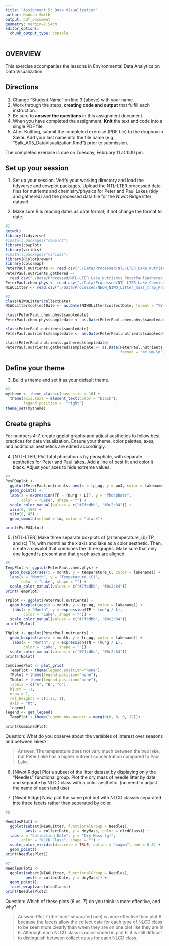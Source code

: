 ```yaml
---
title: "Assignment 5: Data Visualization"
author: Hannah Smith
output: pdf_document
geometry: margin=2.54cm
editor_options: 
  chunk_output_type: console
---
```


## OVERVIEW

This exercise accompanies the lessons in Environmental Data Analytics on Data Visualization 

## Directions
1. Change "Student Name" on line 3 (above) with your name.
3. Work through the steps, **creating code and output** that fulfill each instruction.
4. Be sure to **answer the questions** in this assignment document.
6. When you have completed the assignment, **Knit** the text and code into a single PDF file.
8. After Knitting, submit the completed exercise (PDF file) to the dropbox in Sakai. Add your last name into the file name (e.g., "Salk_A05_DataVisualization.Rmd") prior to submission.

The completed exercise is due on Tuesday, February 11 at 1:00 pm.



## Set up your session 
1. Set up your session. Verify your working directory and load the tidyverse and cowplot packages. Upload the NTL-LTER processed data files for nutrients and chemistry/physics for Peter and Paul Lakes (tidy and gathered) and the processed data file for the Niwot Ridge litter dataset. 

2. Make sure R is reading dates as date format; if not change the format to date.

```r
#1
getwd()
library(tidyverse)
#install.packages("cowplot")
library(cowplot)
library(viridis)
#install.packages("viridis")
library(RColorBrewer)
library(colormap)
PeterPaul.nutrients <- read.csv("./Data/Processed/NTL-LTER_Lake_Nutrients_PeterPaul_Processed.csv")
PeterPaul.nutrients.gathered <-   
  read.csv("./Data/Processed/NTL-LTER_Lake_Nutrients_PeterPaulGathered_Processed.csv")
PeterPaul.chem.phys <- read.csv("./Data/Processed/NTL-LTER_Lake_ChemistryPhysics_PeterPaul_Processed.csv")
NIWOLitter <- read.csv("./Data/Processed/NEON_NIWO_Litter_mass_trap_Processed.csv")

#2
class(NIWOLitter$collectDate)
NIWOLitter$collectDate <- as.Date(NIWOLitter$collectDate, format = "%Y-%m-%d")

class(PeterPaul.chem.phys$sampledate)
PeterPaul.chem.phys$sampledate <- as.Date(PeterPaul.chem.phys$sampledate, format = "%Y-%m-%d")

class(PeterPaul.nutrients$sampledate)
PeterPaul.nutrients$sampledate <- as.Date(PeterPaul.nutrients$sampledate, format = "%Y-%m-%d")

class(PeterPaul.nutrients.gathered$sampledate)
PeterPaul.nutrients.gathered$sampledate <- as.Date(PeterPaul.nutrients.gathered$sampledate, 
                                                   format = "%Y-%m-%d")

```
## Define your theme
3. Build a theme and set it as your default theme.

```r
#3
mytheme <- theme_classic(base_size = 16) +
  theme(axis.text = element_text(color = "black"),
        legend.position =  "right")
theme_set(mytheme)
```

## Create graphs
For numbers 4-7, create ggplot graphs and adjust aesthetics to follow best practices for data visualization. Ensure your theme, color palettes, axes, and additional aesthetics are edited accordingly.

4. [NTL-LTER] Plot total phosphorus by phosphate, with separate aesthetics for Peter and Paul lakes. Add a line of best fit and color it black. Adjust your axes to hide extreme values.

```r
#4
PvsPO4plot <- 
  ggplot(PeterPaul.nutrients, aes(x = tp_ug, y = po4, color = lakename)) +
  geom_point() +
  labs(x = expression(TP ~ (mu*g / L)), y = "Phosphate",
       color = "Lake", shape = "") +
  scale_color_manual(values = c("#7fcdbb", "#0c2c84")) +
  xlim(0, 150) +
  ylim(0, 45) +
  geom_smooth(method = lm, color = "black")

print(PvsPO4plot)

```


5. [NTL-LTER] Make three separate boxplots of (a) temperature, (b) TP, and (c) TN, with month as the x axis and lake as a color aesthetic. Then, create a cowplot that combines the three graphs. Make sure that only one legend is present and that graph axes are aligned.

```r
#5
TempPlot <- ggplot(PeterPaul.chem.phys) +
  geom_boxplot(aes(x = month, y = temperature_C, color = lakename)) +
  labs(x = "Month", y = "Temperature (C)",
       color = "Lake", shape = "") +
  scale_color_manual(values = c("#7fcdbb", "#0c2c84"))
print(TempPlot)

TPplot <- ggplot(PeterPaul.nutrients) +
  geom_boxplot(aes(x = month, y = tp_ug, color = lakename)) +
   labs(x = "Month", y = expression(TP ~ (mu*g / L), 
        color = "Lake", shape = "")) +
  scale_color_manual(values = c("#7fcdbb", "#0c2c84"))
print(TPplot)

TNplot <- ggplot(PeterPaul.nutrients) +
  geom_boxplot(aes(x = month, y = tn_ug, color = lakename)) +
   labs(x = "Month", y = expression(TN ~ (mu*g / L), 
        color = "Lake", shape = "")) +
  scale_color_manual(values = c("#7fcdbb", "#0c2c84"))
print(TNplot)

CombinedPlot <- plot_grid(
  TempPlot + theme(legend.position="none"),
  TPplot + theme(legend.position="none"),
  TNplot + theme(legend.position="none"),
  labels = c("A", "B", "C"),
  hjust = -1,
  nrow = 1, 
  rel_heights = c(1.25, 1),
  axis = "bt",
  legend)
legend <- get_legend(
  TempPlot + theme(legend.box.margin = margin(0, 0, 0, 12)))

print(CombinedPlot)

```

Question: What do you observe about the variables of interest over seasons and between lakes? 

> Answer: The temperature does not vary much between the two lake, but Peter Lake has a higher nutrient concentration compared to Paul Lake. 

6. [Niwot Ridge] Plot a subset of the litter dataset by displaying only the "Needles" functional group. Plot the dry mass of needle litter by date and separate by NLCD class with a color aesthetic. (no need to adjust the name of each land use)

7. [Niwot Ridge] Now, plot the same plot but with NLCD classes separated into three facets rather than separated by color. 

```r
#6

NeedlesPlot1 <-
  ggplot(subset(NIWOLitter, functionalGroup = Needles),
         aes(x = collectDate, y = dryMass, color = nlcdClass)) +
  labs(x = "Collection Date", y = "Dry Mass (g)", 
       color = "NLCD Class", shape = "") +
  scale_color_viridis(discrete = TRUE, option = "magma", end = 0.8) +
  geom_point()
print(NeedlesPlot1)

#7
NeedlesPlot2 <- 
  ggplot(subset(NIWOLitter, functionalGroup = Needles),
         aes(x = collectDate, y = dryMass)) +
  geom_point()+
  facet_wrap(vars(nlcdClass))
print(NeedlesPlot2)

```

Question: Which of these plots (6 vs. 7) do you think is more effective, and why? 

> Answer: Plot 7 (the facet-separated one) is more effective than plot 6 because the facets allow the collect date for each type of NLCD class to be seen more clearly than when they are on one plot like they are in 6. Although each NLCD class is color-coded in plot 6, it is still difficult to distinguish between collect dates for each NLCD class.